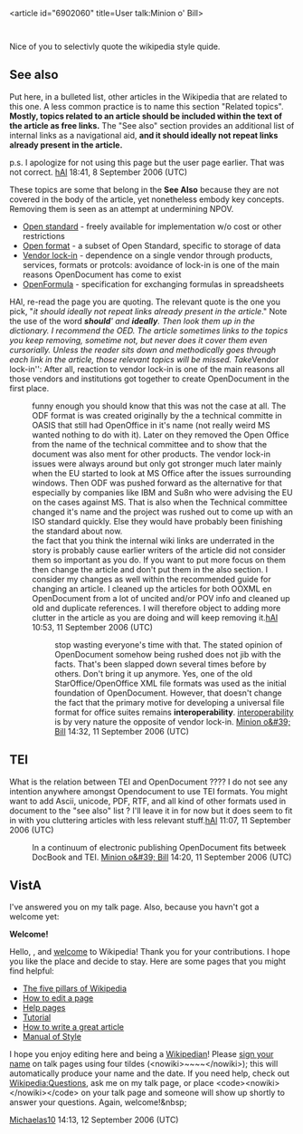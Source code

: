 <article id="6902060" title=User talk:Minion o' Bill>
	<talkpage id="6902060" title="User talk:Minion o' Bill">
Nice of you to selectivly quote the wikipedia style quide. 

==See also==

Put here, in a bulleted list, other articles in the Wikipedia that are related to this one. A less common practice is to name this section &quot;Related topics&quot;. '''Mostly, topics related to an article should be included within the text of the article as free links.''' The &quot;See also&quot; section provides an additional list of internal links as a navigational aid, '''and it should ideally not repeat links already present in the article.''' 

p.s. I apologize for not using this page but the user page earlier. That was not correct. [[User:HAl|hAl]] 18:41, 8 September 2006 (UTC)


These topics are some that belong in the '''See Also''' because they are not covered in the body of the article, yet nonetheless embody key concepts.  Removing them is seen as an attempt at undermining NPOV.

* [[Open standard]] - freely available for implementation w/o cost or other restrictions
* [[Open format]] - a subset of Open Standard, specific to storage of data
* [[Vendor lock-in]] - dependence on a single vendor through products, services, formats or protcols: avoidance of lock-in is one of the main reasons OpenDocument has come to exist
*[[OpenFormula]] - specification for exchanging formulas in spreadsheets

HAl, re-read the page you are quoting.  The relevant quote is the one you pick, &quot;''it should ideally not repeat links already present in the article''.&quot;  Note the use of the word '''''should'''' and '''ideally'''.  Then look them up in the dictionary.  I recommend the OED.  The article sometimes links to the topics you keep removing, sometime not, but never does it cover them even cursorially.  Unless the reader sits down and methodically goes through each link in the article, those relevant topics will be missed.  Take ''Vendor lock-in'': After all, reaction to vendor lock-in is one of the main reasons all those vendors and institutions got together to create OpenDocument in the first place.

: funny enough you should know that this was not the case at all. The ODF format is was created originally by the a technical committe in OASIS that still had OpenOffice in it's name (not really weird MS wanted nothing to do with it). Later on they removed the Open Office from the name of the technical committee and to show that the document was also ment for other products. The vendor lock-in issues were always around but only got stronger much later mainly when the EU started to look at MS Office after the issues surrounding windows. Then ODF was pushed forward as the alternative for that especially by companies like IBM and Su8n who were advising the EU on the cases against MS. That is also when the Technical committee changed it's name and the project was rushed out to come up with an ISO standard quickly. Else they would have probably been finishing the standard about now.
:the fact that you think the internal wiki links are underrated in the story is probably cause earlier writers of the article did not consider them so important as you do. If you want to put more focus on them then change the article and don't put them in the also section. I consider my changes as well within the recommended guide for changing an article. I cleaned up the articles for both OOXML en OpenDocument from a lot of uncited and/or POV info and cleaned up old and duplicate references. I will therefore object to adding more clutter in the article as you are doing and will keep removing it.[[User:HAl|hAl]] 10:53, 11 September 2006 (UTC)

:: stop wasting everyone's time with that.  The stated opinion of OpenDocument somehow being rushed does not jib with the facts.  That's been slapped down several times before by others.  Don't bring it up anymore.   Yes, one of the old StarOffice/OpenOffice XML file formats was used as the initial foundation of OpenDocument.  However, that doesn't change the fact that the primary motive for developing a universal file format for office suites remains '''interoperability'''.  [[interoperability]] is by very nature the opposite of vendor lock-in.  [[User:Minion o' Bill|Minion o&amp;#39; Bill]] 14:32, 11 September 2006 (UTC)

== TEI ==

What is the relation between TEI and OpenDocument ????
I do not see any intention anywhere amongst Opendocument to use TEI formats.  
You might want to add Ascii, unicode, PDF, RTF, and all kind of other formats used in document to the &quot;see also&quot; list ? I'll leave it in for now but it does seem to fit in with you cluttering articles with less relevant stuff.[[User:HAl|hAl]] 11:07, 11 September 2006 (UTC)


: In a continuum of electronic publishing OpenDocument fits betweek DocBook and TEI.  [[User:Minion o' Bill|Minion o&amp;#39; Bill]] 14:20, 11 September 2006 (UTC)

== VistA ==

I've answered you on my talk page. Also, because you havn't got a welcome yet:


'''Welcome!'''

Hello, {{BASEPAGENAME}}, and [[Wikipedia:Welcome, newcomers|welcome]] to Wikipedia! Thank you for your contributions. I hope you like the place and decide to stay. Here are some pages that you might find helpful:
*[[Wikipedia:Five pillars|The five pillars of Wikipedia]]
*[[Wikipedia:How to edit a page|How to edit a page]]
*[[Help:Contents|Help pages]]
*[[Wikipedia:Tutorial|Tutorial]]
*[[Wikipedia:Article development|How to write a great article]]
*[[Wikipedia:Manual of Style|Manual of Style]]
I hope you enjoy editing here and being a [[Wikipedia:Wikipedians|Wikipedian]]! Please [[Wikipedia:Sign your posts on talk pages|sign your name]] on talk pages using four tildes (&lt;nowiki&gt;~~~~&lt;/nowiki&gt;); this will automatically produce your name and the date. If you need help, check out [[Wikipedia:Questions]], ask me on my talk page, or place &lt;code&gt;&lt;nowiki&gt;{{helpme}}&lt;/nowiki&gt;&lt;/code&gt; on your talk page and someone will show up shortly to answer your questions. Again, welcome!&amp;nbsp;

[[User:Michaelas10|Michaelas10]] 14:13, 12 September 2006 (UTC)
	</talkpage>
</article>